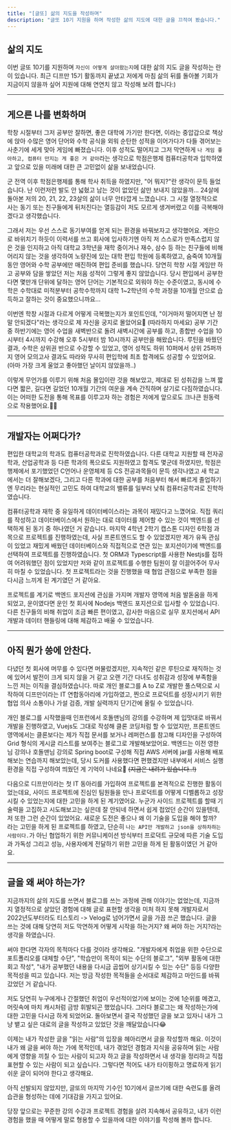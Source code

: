 ```yaml
---
title: "[글또] 삶의 지도을 작성하며"
description: "글또 10기 지원을 하며 작성한 삶의 지도에 대한 글을 끄적여 봤숩니다."
---
```


## 삶의 지도

이번 글또 10기를 지원하며 `자신이 어떻게 살아왔는지`에 대한 삶의 지도 글을 작성하는 란이 있습니다. 최근 디프만 15기 활동까지 끝냈고 저에게 마침 삶의 뒤를 돌아볼 기회가 지금이지 않을까 싶어 지원에 대해 연연치 않고 작성해 보려 합니다:)

---
## 게으른 나를 변화하며
학창 시절부터 그저 공부만 잘하면, 좋은 대학에 가기만 한다면, 이라는 중압갑으로 책상에 앉아 수많은 영어 단어와 수학 공식을 외워 순탄한 성적을 이어가다가 다들 겪어보는 사춘기에 세게 맞아 게임에 빠졌습니다. 이후 성적도 떨어지고 그저 막연하게 `나 게임 좋아하고, 컴퓨터 만지는 게 좋은 거 같아`라는 생각으로 학점은행제 컴퓨터공학과 입학하였고 앞으로 있을 미래에 대한 큰 고민없이 삶을 보내었습니다.

군 전역 이후 학점은행제를 통해 학사 취득을 하였지만, "어 뭐지?"란 생각이 문득 들었습니다. 난 이런저런 발도 안 넓혔고 남는 것이 없었던 삶만 보내지 않았을까... 24살에 돌아본 저의 20, 21, 22, 23살의 삶이 너무 안타깝게 느꼈습니다. 그 시절 열정적으로 사는 동기 또는 친구들에게 뒤처진다는 열등감이 저도 모르게 생겨버렸고 이를 극복해야겠다고 생각했습니다.

그래서 저는 우선 스스로 동기부여를 얻게 되는 환경을 바꿔보자고 생각했어요. 계란으로 바위치기 하듯이 이력서를 쓰고 회사에 입사하기엔 아직 저 스스로가 만족스럽지 않은 것을 인지하고 아직 대학교 3학년을 재학 중이거나 재수, 삼수 등 하는 친구들에 비해 어리지 않는 것을 생각하여 노량진에 있는 대학 편입 학원에 등록하였고, 숨죽여 10개월 동안 영어와 수학 공부에만 매진하여 편입 준비를 했습니다. 당연히 학창 시절 게임만 하고 공부와 담을 쌓았던 저는 처음 성적이 그렇게 좋지 않았습니다.
당시 편입에서 공부한다면 몇만개 단위에 달하는 영어 단어는 기본적으로 외워야 하는 수준이였고, 동시에 수학은 수학대로 미적분부터 공학수학까지 대학 1~2학년의 수학 과정을 10개월 안으로 습득하고 잘하는 것이 중요했으니까요...

이번엔 학창 시절과 다르게 어떻게 극복했는지가 포인트인데, "이거마저 떨어지면 난 정말 안되겠다"라는 생각으로 제 자신을 궁지로 몰았어요🥲 (따라하지 마세요)
공부 기간 중 하반기에는 영어 수업을 새벽반으로 돌려 새벽시간에 공부를 하고, 종합반 수업을 10시부터 4시까지 수강해 오후 5시부터 밤 10시까지 공부만을 해왔습니다.
루틴을 바꿨던 결과, 수학은 상위권 반으로 수강할 수 있었고, 영어 성적도 하위 10퍼에서 상위 25퍼까지 영어 모의고사 결과도 따라와 무사히 편입학에 최초 합격에도 성공할 수 있었어요. (아마 가장 크게 울었고 좋아했던 날이지 않았을까..)

이렇게 무언가를 이루기 위해 처음 몰입이란 것을 해보았고, 제대로 된 성취감을 느껴 짧다면 짧은, 길다면 길었던 10개월 기간의 여운을 계속 간직하며 살기로 다짐하였습니다. 이는 어떠한 도전을 통해 목표를 이루고자 하는 경험은 저에게 앞으로도 크나큰 원동력으로 작용했어요.💪🏻


---
## 개발자는 어쩌다가?

편입한 대학교의 학과도 컴퓨터공학과로 진학하였습니다.
다른 대학교 지원할 때 전자공학과, 산업공학과 등 다른 학과의 폭으로도 지원하였고 합격도 몇군데 하였지만, 학점은행제에서 포기했었던 C언어나 운영체제 등 CS 전공과목들이 문득 생각나였고 새 학교에서는 더 잘해보겠다, 그리고 다른 학과에 대한 공부를 처음부터 해서 빠르게 졸업하기엔 무리라는 현실적인 고민도 하여 대학교의 밸류를 일부러 낮춰 컴퓨터공학과로 진학하였습니다.

컴퓨터공학과 재학 중 유일하게 데이터베이스라는 과목이 재밌다고 느꼈어요.
직접 쿼리를 작성하고 데이터베이스에서 원하는 대로 데이터를 제어할 수 있는 것이 백엔드를 선택하게 된 동기 중 하나였던 거 같습니다.
마지막 4학년 2학기 캡스톤 디자인 6학점 과목으로 프로젝트를 진행하였는데, 사실 프론트엔드도 할 수 있었겠지만 제가 유독 관심이 있었고 재밌게 배웠던 데이터베이스와 직접적으로 연관 있는 포지션이기에 백엔드를 선택하여 프로젝트를 진행하였습니다.
첫 ORM과 Typescript를 사용한 Nestjs를 접하여 어려워했던 점이 있었지만 저와 같이 프로젝트를 수행한 팀원이 잘 이끌어주어 무사히 마칠 수 있었습니다. 첫 프로젝트라는 것을 진행했을 때 협업 관점으로 부족한 점을 다시금 느끼게 된 계기였던 거 같아요.

프로젝트를 계기로 백엔드 포지션에 관심을 가지며 개발자 영역에 처음 발돋움을 하게 되었고, 운이였다면 운인 첫 회사에 Nodejs 백엔드 포지션으로 입사할 수 있었습니다. 다른 친구들의 비해 취업이 조금 빠른 편이였고, 감사한 마음으로 실무 포지션에서 API 개발과 데이터 핸들링에 대해 체감하고 배울 수 있었습니다.


---
## 아직 뭔가 씅에 안찬다.

다녔던 첫 회사에 머무를 수 있다면 머물렀겠지만, 지속적인 같은 루틴으로 재직하는 것에 있어서 발전이 크게 되지 않을 거 같고 오랜 기간 다녀도 성취감과 성장에 부족함을 느낀 저는 이직을 결심하였습니다. 따로 개인 블로그를 A to Z로 개발한 풀스택으로 시작하여 디프만이라는 IT 연합동아리에 가입하였고, 찐으로 프로덕트를 성장시키기 위한 협업 의사 소통이나 가설 검증, 개발 실력까지 단기간에 올릴 수 있었습니다.

개인 블로그를 시작했을때 인프런에서 호돌맨님의 강의를 수강하며 제 입맛대로 바꿔서 개발을 진행하였고, Vuejs도 그대로 작성해 클론 코딩처럼 할 수 있었지만, 프론트엔드 영역에서는 클론보다는 제가 직접 문서를 보거나 레퍼런스를 참고해 디자인을 구성하여 Grid 형식의 게시글 리스트를 보여주는 블로그로 개발해보았어요. 백엔드는 이전 영한님 강의나 호돌맨님 강의로 Spring boot로 구성해 직접 AWS 서버에 jar를 사용해 배포해보는 연습까지 해보았는데, 당시 도커를 사용했다면 편했겠지만 내부에서 서비스 실행환경을 직접 구성하여 띄웠던 게 기억이 나네요🥲 ~~(지금은 내려가 있습니다..!)~~

다음으로 디프만이라는 첫 IT 동아리를 가입하여 프로젝트를 본격적으로 진행한 활동이었는데요, 사이드 프로젝트에 진심인 팀원들을 만나 프로덕트를 어떻게 디벨롭하고 성장시킬 수 있었는지에 대한 고민을 하게 된 계기였어요.
누군가 사이드 프로젝트를 할때 기술력을 고집하고 시도해보고는 싶은데 잘 안되네 하면서 쉽게 접었던 순간이 있을텐데, 저 또한 그런 순간이 있었어요. 새로운 도전은 좋으나 왜 이 기술을 도입을 해야 할까? 라는 고민을 하게 된 프로젝트를 하였고, 단순히 `나는 API만 개발하고 json을 상하차하는 사람이다.`가 아닌 협업하기 위한 커뮤니케이션 방식부터 프로덕트 규모에 따른 기술 도입과 가독성 그리고 성능, 사용자에게 전달하기 위한 고민을 하게 된 활동이였던 거 같아요.


---
## 글을 왜 써야 하는가?

지금까지의 삶의 지도를 쓰면서 블로그를 쓰는 과정에 관해 이야기는 없었는데, 지금까지 열정적으로 살았던 경험에 대해 글로 표현할 생각을 미처 하지 못해 개발자로서 2022년도부터라도 티스토리 -> Velog로 넘어가면서 글을 가끔 쓰곤 했습니다. 글을 쓰는 것에 대해 당연히 저도 막연하게 어떻게 시작을 하는거지? 왜 써야 하는 거지?라는 생각을 하였습니다. 

써야 한다면 각자의 목적마다 다를 것이라 생각해요. "개발자에게 취업을 위한 수단으로 포트폴리오를 대체할 수단", "학습만이 목적이 되는 수단의 블로그", "외부 활동에 대한 회고 작성", "내가 공부했던 내용을 다시금 곱씹어 상기시킬 수 있는 수단" 등등 다양한 목적성을 띠고 있습니다. 저는 방금 작성한 목적들을 순서대로 체감하고 마인드를 바꿔갔었던 거 같습니다.

저도 당연히 누구에게나 간절했던 취업이 우선적이었기에 보이는 것에 1순위를 메겼고, 머릿속에 마치 캐시처럼 금방 휘발되곤 했었습니다. 그러다 블로그는 왜 작성하는가에 대한 고민을 다시금 하게 되었어요. 돌아보면서 결국 작성했던 글을 보고 있자니 내가 그냥 뱉고 싶은 대로의 글을 작성하고 있었단 것을 깨달았습니다😂

이제는 내가 작성한 글을 "읽는 사람"의 입장을 헤아리면서 글을 작성할까 해요. 이것이 내가 왜 글을 써야 하는 가에 목적인데, 내가 겪었던 경험과 지식을 공유하며 읽는 사람에게 영향을 끼칠 수 있는 사람이 되고자 하고 글을 작성하면서 내 생각을 정리하고 직접 표현할 수 있는 사람이 되고 싶습니다. 그렇다면 적어도 내가 타이핑하고 명료하게 읽기 쉬운 글이 되어야 한다고 생각해요. 

아직 선발되지 않았지만, 글또의 마지막 기수인 10기에서 글쓰기에 대한 숙련도를 올려 습관을 형성하는 데에 기대감을 가지고 있어요.

당장 앞으로는 꾸준한 강의 수강과 프로젝트 경험을 살려 지속해서 공유하고, 내가 이런 경험을 했을 때 어떻게 말로 형용할 수 있을까에 대한 이야기를 작성해 볼까 합니다.
